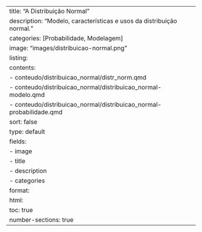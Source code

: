 ---
title: "A Distribuição Normal"
description: "Modelo, características e usos da distribuição normal."
categories: [Probabilidade, Modelagem]
image: "images/distribuicao-normal.png"
listing:
  contents: 
    - conteudo/distribuicao_normal/distr_norm.qmd
    - conteudo/distribuicao_normal/distribuicao_normal-modelo.qmd
    - conteudo/distribuicao_normal/distribuicao_normal-probabilidade.qmd
  sort: false
  type: default
  fields: 
    - image
    - title
    - description
    - categories    
format:
  html:
    toc: true
    number-sections: true
---